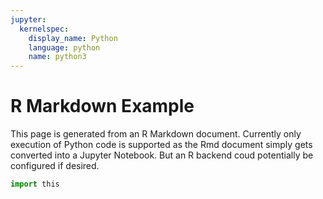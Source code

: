 ```yaml
---
jupyter:
  kernelspec:
    display_name: Python
    language: python
    name: python3
---
```


# R Markdown Example

This page is generated from an R Markdown document. Currently only execution
of Python code is supported as the Rmd document simply gets converted into a
Jupyter Notebook. But an R backend coud potentially be configured if desired.

```python
import this
```

